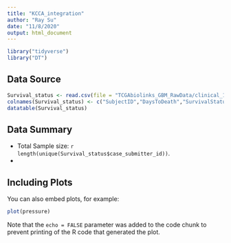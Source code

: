 ```yaml
---
title: "KCCA_integration"
author: "Ray Su"
date: "11/8/2020"
output: html_document
---
```


```r
library("tidyverse")
library("DT")
```

## Data Source


```r
Survival_status <- read.csv(file = "TCGAbiolinks_GBM_RawData/clinical_11082020.csv",stringsAsFactors = F)
colnames(Survival_status) <- c("SubjectID","DaysToDeath","SurvivalStatus")
datatable(Survival_status)
```

## Data Summary

* Total Sample size: `r length(unique(Survival_status$case_submitter_id))`.
* 


## Including Plots

You can also embed plots, for example:

```r
plot(pressure)
```

Note that the `echo = FALSE` parameter was added to the code chunk to prevent printing of the R code that generated the plot.
